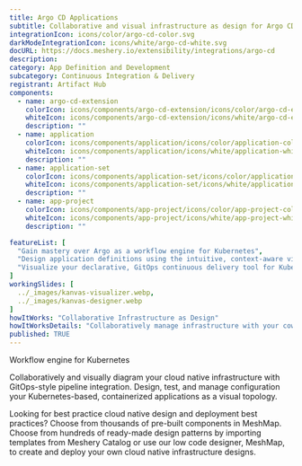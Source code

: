 ---
title: Argo CD Applications
subtitle: Collaborative and visual infrastructure as design for Argo CD Applications
integrationIcon: icons/color/argo-cd-color.svg
darkModeIntegrationIcon: icons/white/argo-cd-white.svg
docURL: https://docs.meshery.io/extensibility/integrations/argo-cd
description: 
category: App Definition and Development
subcategory: Continuous Integration & Delivery
registrant: Artifact Hub
components:
  - name: argo-cd-extension
    colorIcon: icons/components/argo-cd-extension/icons/color/argo-cd-extension-color.svg
    whiteIcon: icons/components/argo-cd-extension/icons/white/argo-cd-extension-white.svg
    description: ""
  - name: application
    colorIcon: icons/components/application/icons/color/application-color.svg
    whiteIcon: icons/components/application/icons/white/application-white.svg
    description: ""
  - name: application-set
    colorIcon: icons/components/application-set/icons/color/application-set-color.svg
    whiteIcon: icons/components/application-set/icons/white/application-set-white.svg
    description: ""
  - name: app-project
    colorIcon: icons/components/app-project/icons/color/app-project-color.svg
    whiteIcon: icons/components/app-project/icons/white/app-project-white.svg
    description: ""

featureList: [
  "Gain mastery over Argo as a workflow engine for Kubernetes",
  "Design application definitions using the intuitive, context-aware visual designer, MeshMap.",
  "Visualize your declarative, GitOps continuous delivery tool for Kubernetes."
]
workingSlides: [
  ../_images/kanvas-visualizer.webp,
  ../_images/kanvas-designer.webp
]
howItWorks: "Collaborative Infrastructure as Design"
howItWorksDetails: "Collaboratively manage infrastructure with your coworkers synchronously sharing the same designs."
published: TRUE
---
<p>
Workflow engine for Kubernetes
</p>
<p>
    Collaboratively and visually diagram your cloud native infrastructure with GitOps-style pipeline integration. Design, test, and manage configuration your Kubernetes-based, containerized applications as a visual topology.
</p>
<p>
    Looking for best practice cloud native design and deployment best practices? Choose from thousands of pre-built components in MeshMap. Choose from hundreds of ready-made design patterns by importing templates from Meshery Catalog or use our low code designer, MeshMap, to create and deploy your own cloud native infrastructure designs.
</p>
